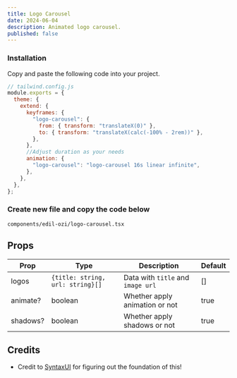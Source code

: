 ```yaml
---
title: Logo Carousel
date: 2024-06-04
description: Animated logo carousel.
published: false
---
```


<ComponentPreview name="logo-carousel-demo" />

<Steps>

### Installation

Copy and paste the following code into your project.

```js
// tailwind.config.js
module.exports = {
  theme: {
    extend: {
      keyframes: {
        "logo-carousel": {
          from: { transform: "translateX(0)" },
          to: { transform: "translateX(calc(-100% - 2rem))" },
        },
      },
      //Adjust duration as your needs
      animation: {
        "logo-carousel": "logo-carousel 16s linear infinite",
      },
    },
  },
};
```

### Create new file and copy the code below

```text
components/edil-ozi/logo-carousel.tsx
```

<ComponentSource name="logo-carousel" />

</Steps>

## Props

| Prop     | Type                             | Description                       | Default |
| -------- | -------------------------------- | --------------------------------- | ------- |
| logos    | `{title: string, url: string}[]` | Data with `title` and `image url` | []      |
| animate? | boolean                          | Whether apply animation or not    | true    |
| shadows? | boolean                          | Whether apply shadows or not      | true    |


## Credits

- Credit to [SyntaxUI](https://syntaxui.com) for figuring out the foundation of this!
